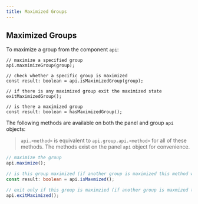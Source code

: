 ```yaml
---
title: Maximized Groups
---
```




## Maximized Groups

To maximize a group from the component `api`:

```tsx
// maximize a specified group
api.maxmimizeGroup(group);

// check whether a specific group is maximized
const result: boolean = api.isMaximizedGroup(group);

// if there is any maximized group exit the maximized state
exitMaximizedGroup();

// is there a maximized group
const result: boolean = hasMaximizedGroup();
```

The following methods are available on both the panel and group `api` objects:

> `api.<method>` is equivalent to `api.group.api.<method>` for all of these methods. The methods exist on the panel `api` object for convenience.

```ts
// maximize the group
api.maximize();

// is this group maximized (if another group is maximized this method will still return false)
const result: boolean = api.isMaxmized();

// exit only if this group is maximzied (if another group is maxmized this has no affect)
api.exitMaximized();
```

<MultiFrameworkContainer
    height={600}
    sandboxId="maximizegroup-dockview"
    react={DockviewMaximizeGroup}
/>
